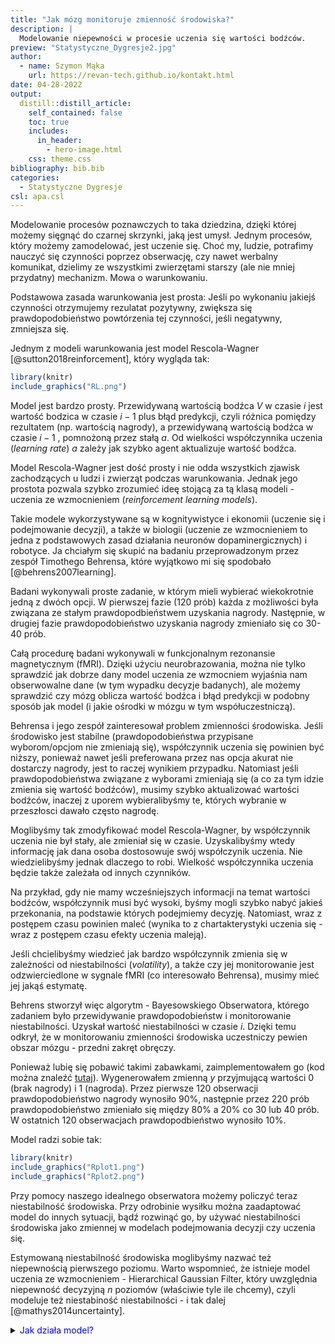 ```yaml
---
title: "Jak mózg monitoruje zmienność środowiska?"
description: |
  Modelowanie niepewności w procesie uczenia się wartości bodźców.
preview: "Statystyczne_Dygresje2.jpg"
author:
  - name: Szymon Mąka
    url: https://revan-tech.github.io/kontakt.html
date: 04-28-2022
output:
  distill::distill_article:
    self_contained: false
    toc: true
    includes:
      in_header:
        - hero-image.html
    css: theme.css  
bibliography: bib.bib
categories: 
  - Statystyczne Dygresje
csl: apa.csl
---
```


Modelowanie procesów poznawczych to taka dziedzina, dzięki której możemy sięgnąć do czarnej skrzynki, jaką jest umysł. Jednym procesów, który możemy zamodelować, jest uczenie się. Choć my, ludzie, potrafimy nauczyć się czynności poprzez obserwację, czy nawet werbalny komunikat, dzielimy ze wszystkimi zwierzętami starszy (ale nie mniej przydatny) mechanizm. Mowa o warunkowaniu.

Podstawowa zasada warunkowania jest prosta: Jeśli po wykonaniu jakiejś czynności otrzymujemy rezulatat pozytywny, zwiększa się prawdopodobieństwo powtórzenia tej czynności, jeśli negatywny, zmniejsza się. 

Jednym z modeli warunkowania jest model Rescola-Wagner [@sutton2018reinforcement], który wygląda tak:


```r
library(knitr)
include_graphics("RL.png")
```
Model jest bardzo prosty. Przewidywaną wartością bodźca $V$ w czasie $i$ jest wartość bodzica w czasie $i-1$ plus błąd predykcji, czyli różnica pomiędzy rezultatem (np. wartością nagrody), a przewidywaną wartością bodźca w czasie $i-1$ , pomnożoną przez stałą $a$. Od wielkości współczynnika uczenia (*learning rate*) $a$ zależy jak szybko agent aktualizuje wartość bodźca. 

Model Rescola-Wagner jest dość prosty i nie odda wszystkich zjawisk zachodzących u ludzi i zwierząt podczas warunkowania. Jednak jego prostota pozwala szybko zrozumieć ideę stojącą za tą klasą modeli - uczenia ze wzmocnieniem (*reinforcement learning models*).

Takie modele wykorzystywane są w kognitywistyce i ekonomii (uczenie się i podejmowanie decyzji), a także w biologii (uczenie ze wzmocnieniem to jedna z podstawowych zasad działania neuronów dopaminergicznych) i robotyce. Ja chciałym się skupić na badaniu przeprowadzonym przez zespół Timothego Behrensa, które wyjątkowo mi się spodobało [@behrens2007learning].

Badani wykonywali proste zadanie, w którym mieli wybierać wiekokrotnie jedną z dwóch opcji. W pierwszej fazie (120 prób) każda z możliwości była związana ze stałym prawdopodbieństwem uzyskania nagrody. Następnie, w drugiej fazie prawdopodobieństwo uzyskania nagrody zmieniało się co 30-40 prób. 

Całą procedurę badani wykonywali w funkcjonalnym rezonansie magnetycznym (fMRI). Dzięki użyciu neurobrazowania, można nie tylko sprawdzić jak dobrze dany model uczenia ze wzmocniem wyjaśnia nam obserwowalne dane (w tym wypadku decyzje badanych), ale możemy sprawdzić czy mózg oblicza wartość bodźca i błąd predykcji w podobny sposób jak model (i jakie ośrodki w mózgu w tym współuczestniczą). 

Behrensa i jego zespół zainteresował problem zmienności środowiska. Jeśli środowisko jest stabilne (prawdopodobieństwa przypisane wyborom/opcjom nie zmieniają się), współczynnik uczenia się powinien być niższy, ponieważ nawet jeśli preferowana przez nas opcja akurat nie dostarczy nagrody, jest to raczej wynikiem przypadku. 
Natomiast jeśli prawdopodobieństwa związane z wyborami zmieniają się (a co za tym idzie zmienia się wartość bodźców), musimy szybko aktualizować wartości bodźców, inaczej z uporem wybieralibyśmy te, których wybranie w przeszłosci dawało często nagrodę. 

Moglibyśmy tak zmodyfikować model Rescola-Wagner, by współczynnik uczenia nie był stały, ale zmieniał się w czasie. Uzyskalibyśmy wtedy informację jak dana osoba dostosowuje swój współczynik uczenia. Nie wiedzielibyśmy jednak dlaczego to robi. Wielkość współczynnika uczenia będzie także zależała od innych czynników. 

Na przykład, gdy nie mamy wcześniejszych informacji na temat wartości bodźców, współczynnik musi być wysoki, byśmy mogli szybko nabyć jakieś przekonania, na podstawie których podejmiemy decyzję. Natomiast, wraz z postępem czasu powinien maleć (wynika to z chartakterystyki uczenia się - wraz z postępem czasu efekty uczenia maleją). 

Jeśli chcielibyśmy wiedzieć jak bardzo współczynnik zmienia się w zależności od niestabilności (*volatility*), a także czy jej monitorowanie jest odzwierciedlone w sygnale fMRI (co interesowało Behrensa), musimy mieć jej jakąś estymatę. 

Behrens stworzył więc algorytm - Bayesowskiego Obserwatora, którego zadaniem było przewidywanie prawdopodobieństw i monitorowanie niestabilności. Uzyskał wartość niestabilności w czasie $i$. Dzięki temu odkrył, że w monitorowaniu zmienności środowiska uczestniczy pewien obszar mózgu - przedni zakręt obręczy.

Ponieważ lubię się pobawić takimi zabawkami, zaimplementowałem go (kod można znaleźć <span style="color:blue">[tutaj](https://github.com/Revan-tech/fuzzy-octo-waddle/tree/main/behrens)</span>). Wygenerowałem zmienną $y$ przyjmującą wartości 0 (brak nagrody) i 1 (nagroda). Przez pierwsze 120 obserwacji prawdopodobieństwo nagrody wynosiło 90%, następnie przez 220 prób prawdopodobieństwo zmieniało się między 80% a 20% co 30 lub 40 prób. W ostatnich 120 obserwacjach prawdopodbieństwo wynosiło 10%. 

Model radzi sobie tak:

```r
library(knitr) 
include_graphics("Rplot1.png")
include_graphics("Rplot2.png")

```

Przy pomocy naszego idealnego obserwatora możemy policzyć teraz niestabilność środowiska. Przy odrobinie wysiłku można zaadaptować model do innych sytuacji, bądź rozwinąć go, by używać niestabilności środowiska jako zmiennej w modelach podejmowania decyzji czy uczenia się. 

Estymowaną niestabilność środowiska moglibyśmy nazwać też niepewnością pierwszego poziomu. Warto wspomnieć, że istnieje model uczenia ze wzmocnieniem - Hierarchical Gaussian Filter, który uwzględnia niepewność decyzyjną $n$ poziomów (właściwie tyle ile chcemy), czyli modeluje też niestabiność niestabilności - i tak dalej [@mathys2014uncertainty]. 

<details>
  <summary><span style="color: blue;">Jak działa model?</span></summary>
  
__Twierdzenie Bayesa__

Bayesowskie modele opierają się na twierdzeniu Bayesa (lub inaczej mówiąc, wzorze na prawdopodobieństwo warunkowe):

$$ P(parameters|data) = \frac{P(data|parameters)P(parameters)}{P(data)}$$
Człon $P(data|parameters)$ (wiarygodność, *likehood*) oznacza prawdopodobieństwo, że dany parametr wygenerował zaobserwowane dane (czyli na przykład prawdopodbieństwo tego, że jeśli prawdopodobieństwo nagrody wynosi 80%, jakie jest prawdopodobieństwo, że zaobserwujemy 1 - czyli nagrodę). 

$P(parameters)$ nazywane prawdopodobieństem *a priori*, oznacza jakie jest prawdopodobieństwo danego parametru. Często opisuje się go jako wcześniejsze doświadczenie, ponieważ możemy wiedzieć, że wystąpienie jakiejś wartości parametru jest mniej prawdopodobne, niż innej (bądź ma pewnien określony rozkład statystyczny). Jeśli tego nie wiemy, $P(parameters)$ przyjmują taką samą wartość dla wszystkich $P(data|parameters)$.

$P(data)$ jest właściwie tylko parametrem skalującym (stałą), bez specjalnej interpretacji. Dlatego powyższy wzór możemy zapisać: 

$$ P(parameters|data) \propto P(data|parameters)P(parameters)$$
gdzie $\propto$ oznacza "jest proporcjonalny do"  

Wreszcie człon $P(parameters|data)$ jest prawdopodbieństwem *a posteriori*, czyli prawdopodbieństwem wartości parametru modelu przy zaobserowanych danych (na przykład, jeśli zaobserwowaliśmy 1, jakie jest prawdopodbieństwo, że prawdopodobieństwo otrzymania nagrody wynosi 66%).

__Proces Markowa__

Proces Markowa to proces stochastyczny, w którym prawdopodobieństwo zdarzenia w czasie $i$ zależy tylko od stanu systemu w czasie $i-1$. Czyli:

$$P(X_i = x|X_{i-1}, X_{i-2}  ... X_1) = P(X_i = x|X_{i-1})$$ 


__Obserwator Bayesowski__

Model Behrensa można zwizualizować następujący sposób:

<center>
![](model.png){width=350px}
</center>

$y_{i+1}$ czyli nagroda lub jej brak zależy tylko od parametru $r_{i+1}$ - prawdopodobieństwa jej uzyskania. Z kolei parametr $r_{i+1}$ zależy od siebie krok wcześniej $r_{i}$ oraz od niestabilności $v_i$, która sama zależy od $v_{i-1}$ i stałego parametru $k$, który moglibyśmy nazwać niestabilnością niestabilności. Jak widzimy, model Behrensa zakłada proces Markowa (wartości parametrów w czasie $i$ zależą tylko od wartości parametrów w czasie $i-1$). 

Szukamy takich parametrów, które maksymalizują prawdopodobieństwo *a posteriori* $P(r_i,v_i,k|y_i)$. Dzięki temu będziemy poznamy najbardziej prawdopodobne wartości parametrów $r$, $v$ i $k$. 

Używiając twierdzenia Bayesa, wzór na prawdopodobieństwo *a posteriori* wygląda tak: 

$$P(r_i,v_i,k|y_i) \propto \int \int P(y_i|r_i)P(r_{i}|r_{i-1},v_i) P(v_{i}|v_{i-1},k) P(r_{i-1},v_{i-1},k|y_{i-1})dv_{i-1} dr_{i-1}$$

Potrzebujemy do pełni szczęścia jeszcze poszczególnych prawdopodobieństw wystepujących we wzorze.

Prawdopodobieństwo $P(y_i|r_i)$, czyli otrzymanie nagrody, pod warunkiem prawdopodobieństwa $r_i$ wynosi po prostu $r_i$. Możemy więc zamodelować je rozkładem dwumianowym:

$$P(y_i|r_i) \sim Binomial(r_i)$$

Prawdpodobieństwo $P(r_{i+1}|r_i,v_i)$ Behrens zamodelował rozkładem Beta, jednak ja, kierowany lenistwem, zamodelowałem je rozkładem normalnym ograniczonym na przedziale (0,1): 
$$P(r_{i+1}|r_{i},v_{i}) \sim N^{(0,1)}(r_i,e^{v_{i}})$$

Jak widzimy, prawdopodobieństwo $r_{i+1}$ dane jest rozkładem normalnym o średniej $r_i$ i wariancji $e^{v_{i+1}}$. To jak bardzo prawdopodobny jest większy przeskok pomiędzy $r_i$ do $r_{i+1}$ zależne będzie od tego jak duża jest wariancja $e^{v_{i+1}}$. Właśnie ona jest naszą ukrytą zmienną reprezentującą niestabilność.

Prawdopodobieństwo $P(v_{i+1}|v_i,k)$ również zamodelowane jest rozkładem normalnym: 

$$P(v_{i+1}|v_i,k) \sim N(v_i,e^{k})$$ 

Czyli wielkość przeskoków pomiędzy $v_{i+1}$ i $v_{i}$ zależna jest od parametru k - stałego dla wszystkich $i$, który, a jakże, też zamodelowany jest rozkładem normalnym:

$$P(k) \sim N(0,10^{10})$$

Do uzyskania rozkładów *a posteriori* użyłem metod ABC (*Approximate Bayesian Computation*), a konkretniej próbkowania Gibbsa (przy użyciu JAGS).

Po więcej detali polecam zajrzeć do orginalnego artykułu.

</details>





